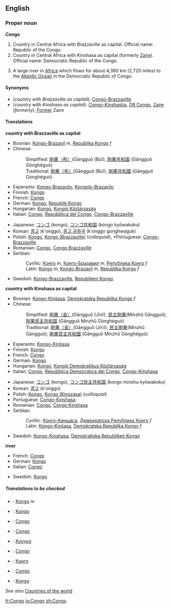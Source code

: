 ==English==
===Proper noun===
'''Congo'''
{{wikipedia}}

# Country in Central Africa with Brazzaville as capital. Official name: Republic of the Congo.
# Country in Central Africa with Kinshasa as capital (formerly [[Zaire]]). Official name: Democratic Republic of the Congo.
# {{rivers}} A large river in [[Africa]] which flows for about 4,380 km (2,720 miles) to the [[Atlantic Ocean]] in the Democratic Republic of Congo.

====Synonyms====
*(''country with Brazzaville as capital''): [[Congo-Brazzaville]]
*(''country with Kinshasa as capital''): [[Congo-Kinshasha]], [[DR Congo]], [[Zaire]] (''formerly''), [[Former]] Zaire

====Translations====

'''country with Brazzaville as capital'''
{{top}}
*Bosnian: [[Kongo-Brazavil]] ''m'', [[Republika Kongo]] ''f''
*Chinese:
*:Simplified: [[刚果（布）]](Gāngguǒ (Bù)), [[刚果共和国]] (Gāngguǒ Gònghéguó)
*:Traditional: [[剛果（布）]](Gāngguǒ (Bù)), [[剛果共和國]] (Gāngguǒ Gònghéguó)
*Esperanto: [[Kongo-Brazavilo]], [[Kongolo-Brazavilo]]
*Finnish: [[Kongo#Finnish|Kongo]]
*French: [[Congo#French|Congo]]
*German: [[Kongo]], [[Republik Kongo]] {{f}}
*Hungarian: [[Kongó]], [[Kongói Köztársaság]]
*Italian: [[Congo#Italian|Congo]], [[w:it:Repubblica_del_Congo|Repubblica del Congo]], [[Congo-Brazzaville]]
{{mid}}
*Japanese: [[コンゴ]] (kongo), [[コンゴ共和国]] (kongo kyōwakoku)
*Korean: [[콩고]] (k'onggo), [[콩고 공화국]] (k'onggo gonghwaguk)
*Polish: [[Kongo#Polish|Kongo]], [[Kongo (Brazzaville)]] (''colloquial''), *Portuguese: [[Congo-Brazzaville]]
*Romanian: [[Congo#Romanian|Congo]], [[Congo Brazzaville]]
*Serbian:
*:Cyrillic: [[Конго]] ''m'', [[Конго-Бразавил]] ''m'', [[Република Конго]] ''f''
*:Latin: [[Kongo#Serbian|Kongo]] ''m'', [[Kongo-Brazavil]] ''m'', [[Republika Kongo]] ''f''
*Swedish: [[Kongo-Brazzaville]], [[Republiken Kongo]]
{{bottom}}

'''country with Kinshasa as capital'''
{{top}}
*Bosnian: [[Kongo-Kinšasa]], [[Demokratska Republika Kongo]] ''f''
*Chinese:
*:Simplified: [[刚果（金）]](Gāngguǒ (Jīn)), [[民主刚果]](Mínzhǔ Gāngguǒ), [[刚果民主共和国]] (Gāngguǒ Mínzhǔ Gònghéguó)
*:Traditional: [[剛果（金）]](Gāngguǒ (Jīn)), [[民主剛果]](Mínzhǔ Gāngguǒ), [[剛果民主共和國]] (Gāngguǒ Mínzhǔ Gònghéguó)
*Esperanto: [[Kongo-Kinŝasa]]
*Finnish: [[Kongo#Finnish|Kongo]]
*French: [[Congo#French|Congo]]
*German: [[Kongo#German|Kongo]]
*Hungarian: [[Kongó]], [[Kongói Demokratikus Köztársaság]]
*Italian: [[Congo#Italian|Congo]], [[w:it:Repubblica_Democratica_del_Congo|Repubblica Democratica del Congo]], [[Congo-Kinshasa]]
{{mid}}
*Japanese: [[コンゴ]] (kongo), [[コンゴ民主共和国]] (kongo minshu kyōwakoku)
*Korean: [[콩고]] (k'onggo)
*Polish: [[Kongo#Polish|Kongo]], [[Kongo (Kinszasa)]] (''colloquial'')
*Portuguese: [[Congo-Kinshasa]]
*Romanian: [[Congo#Romanian|Congo]], [[Congo Kinshasa]]
*Serbian:
*:Cyrillic: [[Конго-Киншаса]], [[Демократска Република Конго]] ''f''
*:Latin: [[Kongo-Kinšasa]], [[Demokratska Republika Kongo]] ''f''
*Swedish: [[Kongo-Kinshasa]], [[Demokratiska Republiken Kongo]]
{{bottom}}

'''river'''
{{top}}
*French: [[Congo#French|Congo]]
*German: [[Kongo#German|Kongo]] {{m}}
*Italian: [[Congo#Italian|Congo]]
{{mid}}
*Swedish: [[Kongo#Swedish|Kongo]]
{{bottom}}

=====Translations to be checked=====
<!--Remove this section once all of the translations below have been moved into the tables above.-->
{{checktrans}}
*{{ttbc|Bosnian}}: [[Kongo#Bosnian|Kongo]] ''m''
*{{ttbc|Breton}}: [[Kongo#Breton|Kongo]]
*{{ttbc|Danish}}: [[Congo#Danish|Congo]]
*{{ttbc|Dutch}}: [[Congo#Dutch|Congo]]
*{{ttbc|Greek, Modern}}: [[Κονγκό]]
*{{ttbc|Interlingua}}: [[Congo#Interlingua|Congo]]
*{{ttbc|Russian}}: [[Конго]]
*{{ttbc|Spanish}}: [[Congo#Spanish|Congo]]
*{{ttbc|Turkish}}: [[Kongo#Turkish|Kongo]]

''See also'' [[Countries of the world]]

[[fr:Congo]]
[[io:Congo]]
[[zh:Congo]]